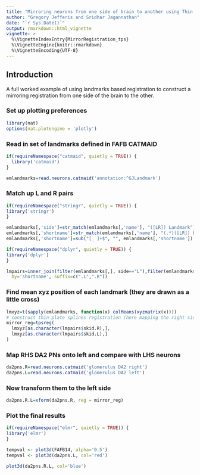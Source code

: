 ```yaml
---
title: "Mirroring neurons from one side of brain to another using Thin Plate Spline registration"
author: "Gregory Jefferis and Sridhar Jagannathan"
date: "`r Sys.Date()`"
output: rmarkdown::html_vignette
vignette: >
  %\VignetteIndexEntry{MirrorRegistration_tps}
  %\VignetteEngine{knitr::rmarkdown}
  %\VignetteEncoding{UTF-8}
---
```


## Introduction
A full worked example of using landmarks based registration to construct
a mirroring registration from one side of the brain to the other.

### Set up plotting preferences
```r
library(nat)
options(nat.plotengine = 'plotly')
```

### Read in set of landmarks defined in FAFB CATMAID

```r
if(requireNamespace("catmaid", quietly = TRUE)) {
  library('catmaid')
}
```

```r
emlandmarks=read.neurons.catmaid('annotation:^GJLandmark')
```

### Match up L and R pairs

```r
if(requireNamespace("stringr", quietly = TRUE)) {
library('stringr')
}
```

```r
emlandmarks[,'side']=str_match(emlandmarks[,'name'], "([LR]) Landmark")[,2]
emlandmarks[,'shortname']=str_match(emlandmarks[,'name'], "(.*)([LR]) Landmark.*")[,2]
emlandmarks[,'shortname']=sub("[_ ]+$", "", emlandmarks[,'shortname'])
```


```r
if(requireNamespace("dplyr", quietly = TRUE)) {
library('dplyr')
}
```

```r
lmpairs=inner_join(filter(emlandmarks[,], side=="L"),filter(emlandmarks[,], side=="R"),
  by='shortname', suffix=c(".L",".R"))
```

### Find mean xyz position of each landmark (they are drawn as a little cross)

```r
lmxyz=t(sapply(emlandmarks, function(x) colMeans(xyzmatrix(x))))
# construct thin plate splines registration (here mapping the right side neurons to left side)
mirror_reg=tpsreg(
  lmxyz[as.character(lmpairs$skid.R),],
  lmxyz[as.character(lmpairs$skid.L),]
)
```

### Map RHS DA2 PNs onto left and compare with LHS neurons

```r
da2pns.R=read.neurons.catmaid('glomerulus DA2 right')
da2pns.L=read.neurons.catmaid('glomerulus DA2 left')
```


### Now transform them to the left side

```r
da2pns.R.L=xform(da2pns.R, reg = mirror_reg)
```

### Plot the final results
```r
if(requireNamespace("elmr", quietly = TRUE)) {
library('elmr')
}
```

```r
tempval <- plot3d(FAFB14, alpha='0.5')
tempval <- plot3d(da2pns.L, col='red')
```

```r
plot3d(da2pns.R.L, col='blue')
```


